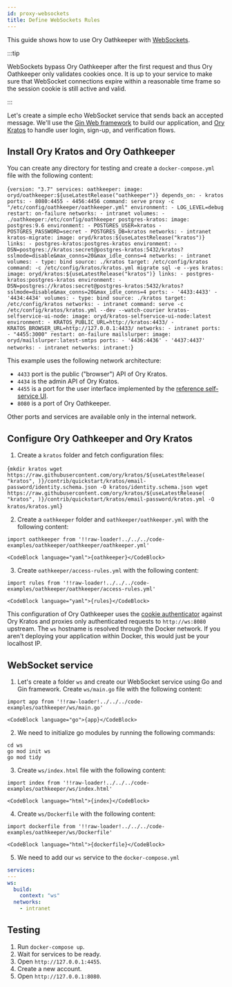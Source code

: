 ```yaml
---
id: proxy-websockets
title: Define WebSockets Rules
---
```



This guide shows how to use Ory Oathkeeper with
[WebSockets](https://developer.mozilla.org/en-US/docs/Web/API/WebSockets_API).

:::tip

WebSockets bypass Ory Oathkeeper after the first request and thus Ory Oathkeeper
only validates cookies once. It is up to your service to make sure that
WebSocket connections expire within a reasonable time frame so the session
cookie is still active and valid.

:::

Let's create a simple echo WebSocket service that sends back an accepted
message. We'll use the [Gin Web framework](https://github.com/gin-gonic/gin) to
build our application, and [Ory Kratos](https://github.com/ory/kratos) to handle
user login, sign-up, and verification flows.

## Install Ory Kratos and Ory Oathkeeper

You can create any directory for testing and create a `docker-compose.yml` file
with the following content:

<CodeBlock className="language-yaml">{`version: "3.7"
services:
  oathkeeper:
    image: oryd/oathkeeper:${useLatestRelease("oathkeeper")}
    depends_on:
      - kratos
    ports:
      - 8080:4455
      - 4456:4456
    command:
      serve proxy -c "/etc/config/oathkeeper/oathkeeper.yml"
    environment:
      - LOG_LEVEL=debug
    restart: on-failure
    networks:
      - intranet
    volumes:
      - ./oathkeeper:/etc/config/oathkeeper
  postgres-kratos:
    image: postgres:9.6
    environment:
      - POSTGRES_USER=kratos
      - POSTGRES_PASSWORD=secret
      - POSTGRES_DB=kratos
    networks:
      - intranet
  kratos-migrate:
    image: oryd/kratos:${useLatestRelease("kratos")}
    links:
      - postgres-kratos:postgres-kratos
    environment:
      - DSN=postgres://kratos:secret@postgres-kratos:5432/kratos?sslmode=disable&max_conns=20&max_idle_conns=4
    networks:
      - intranet
    volumes:
      - type: bind
        source: ./kratos
        target: /etc/config/kratos
    command: -c /etc/config/kratos/kratos.yml migrate sql -e --yes
  kratos:
    image: oryd/kratos:${useLatestRelease("kratos")}
    links:
      - postgres-kratos:postgres-kratos
    environment:
      - DSN=postgres://kratos:secret@postgres-kratos:5432/kratos?sslmode=disable&max_conns=20&max_idle_conns=4
    ports:
      - '4433:4433'
      - '4434:4434'
    volumes:
      - type: bind
        source: ./kratos
        target: /etc/config/kratos
    networks:
      - intranet
    command: serve -c /etc/config/kratos/kratos.yml --dev --watch-courier
  kratos-selfservice-ui-node:
    image: oryd/kratos-selfservice-ui-node:latest
    environment:
      - KRATOS_PUBLIC_URL=http://kratos:4433/
      - KRATOS_BROWSER_URL=http://127.0.0.1:4433/
    networks:
      - intranet
    ports:
      - "4455:3000"
    restart: on-failure
  mailslurper:
    image: oryd/mailslurper:latest-smtps
    ports:
      - '4436:4436'
      - '4437:4437'
    networks:
      - intranet
networks:
  intranet:`}</CodeBlock>

This example uses the following network architecture:

- `4433` port is the public ("browser") API of Ory Kratos.
- `4434` is the admin API of Ory Kratos.
- `4455` is a port for the user interface implemented by the
  [reference self-service UI](https://github.com/ory/kratos-selfservice-ui-node).
- `8080` is a port of Ory Oathkeeper.

Other ports and services are available only in the internal network.

## Configure Ory Oathkeeper and Ory Kratos

1. Create a `kratos` folder and fetch configuration files:

<CodeBlock className="language-shell">{`mkdir kratos
wget https://raw.githubusercontent.com/ory/kratos/${useLatestRelease(
  "kratos",
)}/contrib/quickstart/kratos/email-password/identity.schema.json -O kratos/identity.schema.json
wget https://raw.githubusercontent.com/ory/kratos/${useLatestRelease(
  "kratos",
)}/contrib/quickstart/kratos/email-password/kratos.yml -O kratos/kratos.yml`}</CodeBlock>

2. Create a `oathkeeper` folder and `oathkeeper/oathkeeper.yml` with the
   following content:

```mdx-code-block title="oathkeeper/oathkeeper.yml"
import oathkeeper from '!!raw-loader!../../../code-examples/oathkeeper/oathkeeper/oathkeeper.yml'

<CodeBlock language="yaml">{oathkeeper}</CodeBlock>
```

3. Create `oathkeeper/access-rules.yml` with the following content:

```mdx-code-block title="oathkeeper/access-rules.yml"
import rules from '!!raw-loader!../../../code-examples/oathkeeper/oathkeeper/access-rules.yml'

<CodeBlock language="yaml">{rules}</CodeBlock>
```

This configuration of Ory Oathkeeper uses the
[cookie authenticator](https://www.ory.sh/docs/oathkeeper/pipeline/authn#cookie_session)
against Ory Kratos and proxies only authenticated requests to `http://ws:8080`
upstream. The `ws` hostname is resolved through the Docker network. If you
aren't deploying your application within Docker, this would just be your
localhost IP.

## WebSocket service

1. Let's create a folder `ws` and create our WebSocket service using Go and Gin
   framework. Create `ws/main.go` file with the following content:

```mdx-code-block title="ws/main.go"
import app from '!!raw-loader!../../../code-examples/oathkeeper/ws/main.go'

<CodeBlock language="go">{app}</CodeBlock>
```

2. We need to initialize go modules by running the following commands:

```shell
cd ws
go mod init ws
go mod tidy
```

3. Create `ws/index.html` file with the following content:

```mdx-code-block title="ws/index.html"
import index from '!!raw-loader!../../../code-examples/oathkeeper/ws/index.html'

<CodeBlock language="html">{index}</CodeBlock>
```

4. Create `ws/Dockerfile` with the following content:

```mdx-code-block title="ws/Dockerfile"
import dockerfile from '!!raw-loader!../../../code-examples/oathkeeper/ws/Dockerfile'

<CodeBlock language="html">{dockerfile}</CodeBlock>
```

5. We need to add our `ws` service to the `docker-compose.yml`

```yaml
services:
---
ws:
  build:
    context: "ws"
  networks:
    - intranet
```

## Testing

1. Run `docker-compose up`.
2. Wait for services to be ready.
3. Open `http://127.0.0.1:4455`.
4. Create a new account.
5. Open `http://127.0.0.1:8080`.
